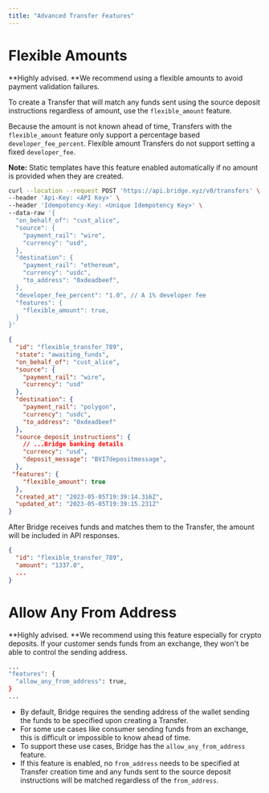 ```yaml
---
title: "Advanced Transfer Features"
---
```


# **Flexible Amounts**

<Tip>
  **Highly advised. **We recommend using a flexible amounts to avoid payment validation failures.
</Tip>

To create a Transfer that will match any funds sent using the source deposit instructions regardless of amount, use the `flexible_amount` feature.

Because the amount is not known ahead of time, Transfers with the `flexible_amount` feature only support a percentage based `developer_fee_percent`. Flexible amount Transfers do not support setting a fixed `developer_fee`.

**Note:** Static templates have this feature enabled automatically if no amount is provided when they are created.

```bash Request expandable
curl --location --request POST 'https://api.bridge.xyz/v0/transfers' \
--header 'Api-Key: <API Key>' \
--header 'Idempotency-Key: <Unique Idempotency Key>' \
--data-raw '{
  "on_behalf_of": "cust_alice",
  "source": {
    "payment_rail": "wire",
    "currency": "usd",
  },
  "destination": {
    "payment_rail": "ethereum",
    "currency": "usdc",
    "to_address": "0xdeadbeef",
  },
  "developer_fee_percent": "1.0", // A 1% developer fee
  "features": {
    "flexible_amount": true,
  }
}'
```

```json Response expandable
{
  "id": "flexible_transfer_789",
  "state": "awaiting_funds",
  "on_behalf_of": "cust_alice",
  "source": {
    "payment_rail": "wire",
    "currency": "usd"
  },
  "destination": {
    "payment_rail": "polygon",
    "currency": "usdc",
    "to_address": "0xdeadbeef"
  },
  "source_deposit_instructions": {
    // ...Bridge banking details
    "currency": "usd",
    "deposit_message": "BVI7depositmessage",
  },
 "features": {
    "flexible_amount": true
  },
  "created_at": "2023-05-05T19:39:14.316Z",
  "updated_at": "2023-05-05T19:39:15.231Z"
}
```

After Bridge receives funds and matches them to the Transfer, the amount will be included in API responses.

```json Response
{
  "id": "flexible_transfer_789",
  "amount": "1337.0",
  ...
}
```

# **Allow Any From Address**

<Tip>
  **Highly advised. **We recommend using this feature especially for crypto deposits. If your customer sends funds from an exchange, they won't be able to control the sending address.
</Tip>

```bash Request
...
"features": {
  "allow_any_from_address": true,
}
...
```

- By default, Bridge requires the sending address of the wallet sending the funds to be specified upon creating a Transfer.
- For some use cases like consumer sending funds from an exchange, this is difficult or impossible to know ahead of time.
- To support these use cases, Bridge has the `allow_any_from_address` feature.
- If this feature is enabled, no `from_address` needs to be specified at Transfer creation time and any funds sent to the source deposit instructions will be matched regardless of the `from_address`.